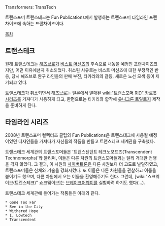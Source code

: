 Transformers: TransTech

트랜스포머 트랜스테크는 Fun Publications에서 발행하는 트랜스포머 타임라인 프랜차이즈에 속하는 프랜차이즈이다.


[[목차]]

== 트랜스테크 ==
원래 트랜스테크는 [[해즈브로]]가 [[비스트 머신즈]]의 후속으로 내놓을 예정인 프랜차이즈였지만, 어떤 이유에선지 취소되었다. 취소된 사유로는 비스트 머신즈에 대한 부정적인 반응, 당시 해즈브로 완구 라인들의 판매 부진, 타카라와의 갈등, 새로운 노선 모색 등이 제기되고 있다. 

트랜스테크가 취소되면서 해즈브로는 일본에서 발매된 [[wiki:"트랜스포머 RID" 카로봇 시리즈]]를 가져다가 사용하게 되고, 한편으로는 타카라와 합작해 [[유니크론 트릴로지]] 제작을 준비하게 된다.


== 타임라인 시리즈 ==
2008년 트랜스포머 컬렉터즈 클럽의 Fun Publications은 트랜스테크에 사용될 예정이었던 디자인들을 가져다가 자신들의 작품을 만들고 트랜스테크 세계관을 구축했다. 

트랜스테크 세계관의 트랜스포머들은 '트랜스센던트 테크노모프즈(Transcendent Technomorphs)'라 불리며, 이들은 다른 차원의 트랜스포머들과는 달리 거대한 전쟁을 겪지 않았다. 그 결과, 이 차원의 [[사이버트론]]은 다른 차원보다 더 고도로 발달하였고, 트랜스포머들은 신체와 기술을 강화시켰다. 또 이들은 다른 차원들을 관찰하고 이름을 붙이기도 했으며, 다른 차원에서 오는 이들을 환영해주기도 한다. 그런데, [wiki:"쇼크웨이브(트랜스테크)" 쇼크웨이브]는 [[브레이크어웨이]]를 실험하려 하기도 했다(…).


트랜스테크 세계관에 들어가는 작품들은 아래와 같다.

 * Gone Too Far
 * Bee in the City
 * Withered Hope
 * I, Lowtech
 * Transcendent
